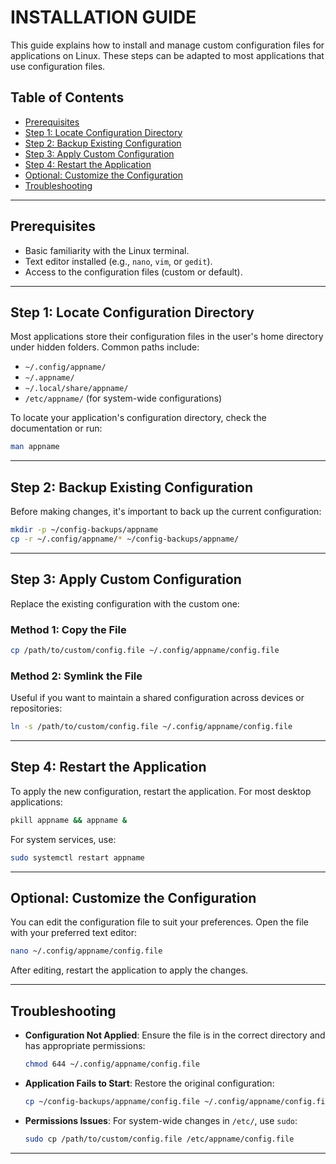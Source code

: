 
# INSTALLATION GUIDE

This guide explains how to install and manage custom configuration files for applications on Linux. These steps can be adapted to most applications that use configuration files.

## Table of Contents

- [Prerequisites](#prerequisites)
- [Step 1: Locate Configuration Directory](#step-1-locate-configuration-directory)
- [Step 2: Backup Existing Configuration](#step-2-backup-existing-configuration)
- [Step 3: Apply Custom Configuration](#step-3-apply-custom-configuration)
- [Step 4: Restart the Application](#step-4-restart-the-application)
- [Optional: Customize the Configuration](#optional-customize-the-configuration)
- [Troubleshooting](#troubleshooting)

---

## Prerequisites

- Basic familiarity with the Linux terminal.
- Text editor installed (e.g., `nano`, `vim`, or `gedit`).
- Access to the configuration files (custom or default).

---

## Step 1: Locate Configuration Directory

Most applications store their configuration files in the user's home directory under hidden folders. Common paths include:

- `~/.config/appname/`
- `~/.appname/`
- `~/.local/share/appname/`
- `/etc/appname/` (for system-wide configurations)

To locate your application's configuration directory, check the documentation or run:
```bash
man appname
```

---

## Step 2: Backup Existing Configuration

Before making changes, it's important to back up the current configuration:

```bash
mkdir -p ~/config-backups/appname
cp -r ~/.config/appname/* ~/config-backups/appname/
```

---

## Step 3: Apply Custom Configuration

Replace the existing configuration with the custom one:

### Method 1: Copy the File
```bash
cp /path/to/custom/config.file ~/.config/appname/config.file
```

### Method 2: Symlink the File
Useful if you want to maintain a shared configuration across devices or repositories:
```bash
ln -s /path/to/custom/config.file ~/.config/appname/config.file
```

---

## Step 4: Restart the Application

To apply the new configuration, restart the application. For most desktop applications:

```bash
pkill appname && appname &
```

For system services, use:
```bash
sudo systemctl restart appname
```

---

## Optional: Customize the Configuration

You can edit the configuration file to suit your preferences. Open the file with your preferred text editor:

```bash
nano ~/.config/appname/config.file
```

After editing, restart the application to apply the changes.

---

## Troubleshooting

- **Configuration Not Applied**: Ensure the file is in the correct directory and has appropriate permissions:
  ```bash
  chmod 644 ~/.config/appname/config.file
  ```

- **Application Fails to Start**: Restore the original configuration:
  ```bash
  cp ~/config-backups/appname/config.file ~/.config/appname/config.file
  ```

- **Permissions Issues**: For system-wide changes in `/etc/`, use `sudo`:
  ```bash
  sudo cp /path/to/custom/config.file /etc/appname/config.file
  ```

---


